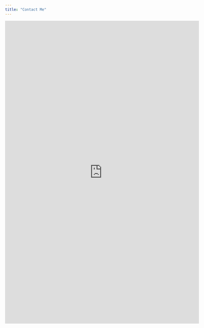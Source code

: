 ```yaml
---
title: "Contact Me"
---
```


<iframe src="https://docs.google.com/forms/d/e/1FAIpQLSfnYJvNspJlgTfCT2WYhGTFYkezUz8kybn6uBn1V7vhgp6vuA/viewform?embedded=true" width="640" height="1000" frameborder="0" marginheight="0" marginwidth="0">Loading…</iframe>